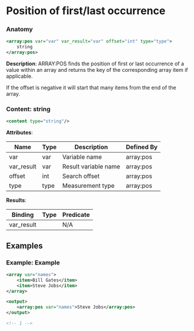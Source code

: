 # Position of first/last occurrence

### Anatomy

```xml
<array:pos var="var" var_result="var" offset="int" type="type">
    string
</array:pos>
```

 **Description**:
 ARRAY:POS finds the position of first or last occurrence of a value within an array and returns the key of the corresponding array item if applicable.

If the offset is negative it will start that many items from the end of the array.

### Content: string

```xml
<content type="string"/>
```

**Attributes**:

| Name | Type | Description | Defined By |
| ---- | ---- | ----------- | ---------- |
| var | var | Variable name | array:pos |
| var_result | var | Result variable name | array:pos |
| offset | int | Search offset | array:pos |
| type | type | Measurement type | array:pos |


**Results**:

| Binding | Type | Predicate |
| ------- | ---- | --------- |
| var_result |  | N/A |


## Examples

### Example: Example

```xml
<array var="names">
	<item>Bill Gates</item>
	<item>Steve Jobs</item>
</array>

<output>
	<array:pos var="names">Steve Jobs</array:pos>
</output>

<!-- 1 -->
```

